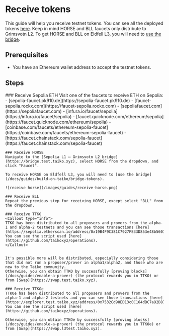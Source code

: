 
# Receive tokens

This guide will help you receive testnet tokens. You can see all the deployed tokens [here](/docs/reference/contract-addresses). Keep in mind HORSE and BLL faucets only distribute to Grimsvotn L2. To get HORSE and BLL on Eldfell L3, you will need to [use the bridge](/docs/guides/build-on-taiko/bridge-tokens).

## Prerequisites

- You have an Ethereum wallet address to accept the testnet tokens.

## Steps

<Steps>
    ### Receive Sepolia ETH
    Visit one of the faucets to receive ETH on Sepolia:
      - [sepolia-faucet.pk910.de](https://sepolia-faucet.pk910.de)
      - [faucet-sepolia.rockx.com](https://faucet-sepolia.rockx.com)
      - [sepoliafaucet.com](https://sepoliafaucet.com)
      - [infura.io/faucet/sepolia](https://infura.io/faucet/sepolia)
      - [faucet.quicknode.com/ethereum/sepolia](https://faucet.quicknode.com/ethereum/sepolia)
      - [coinbase.com/faucets/ethereum-sepolia-faucet](https://coinbase.com/faucets/ethereum-sepolia-faucet)
      - [https://faucet.chainstack.com/sepolia-faucet](https://faucet.chainstack.com/sepolia-faucet)

    ### Receive HORSE
    Navigate to the [Sepolia L1 ↔ Grimsvotn L2 bridge](https://bridge.test.taiko.xyz), select HORSE from the dropdown, and click "Faucet".

    To receive HORSE on Eldfell L3, you will need to [use the bridge](/docs/guides/build-on-taiko/bridge-tokens).

    ![receive horse](/images/guides/receive-horse.png)

    ### Receive BLL
    Repeat the previous step for receiving HORSE, except select "BLL" from the dropdown.

    ### Receive TTKO
    <Callout type="info">
    TTKO has been distributed to all proposers and provers from the alpha-1 and alpha-2 testnets and you can see those transactions [here](https://sepolia.etherscan.io/address/0x19B4F9C381C7927FE33D853e48b560141A380C44). You can see the script used [here](https://github.com/taikoxyz/operations).
    </Callout>


    It's possible more will be distributed, especially considering those that did not run a proposer/prover in alpha1/alpha2, and those who are new to the Taiko community.
    Otherwise, you can obtain TTKO by successfully [proving blocks](/docs/guides/enable-a-prover) (the protocol rewards you in TTKO) or from [Swap](https://swap.test.taiko.xyz).

    ### Receive TTKOe
    TTKOe has been distributed to all proposers and provers from the alpha-1 and alpha-2 testnets and you can see those transactions [here](https://explorer.test.taiko.xyz/address/0x7532Cd98ED13c0C164dBC7a92D872955c8C99bD3). You can see the script used [here](https://github.com/taikoxyz/operations).

    Otherwise, you can obtain TTKOe by successfully [proving blocks](/docs/guides/enable-a-prover) (the protocol rewards you in TTKOe) or from [Swap](https://swap.l3test.taiko.xyz).

</Steps>
